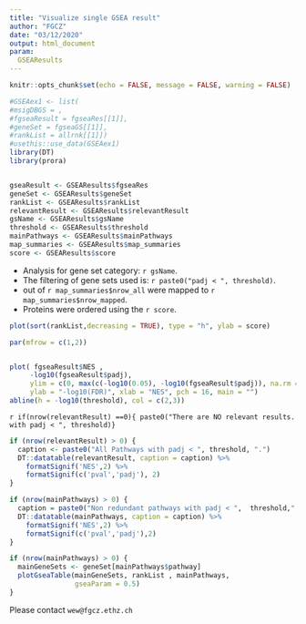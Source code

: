 ```yaml
---
title: "Visualize single GSEA result"
author: "FGCZ"
date: "03/12/2020"
output: html_document
param:
  GSEAResults
---
```


```r

knitr::opts_chunk$set(echo = FALSE, message = FALSE, warning = FALSE)
```


```r
#GSEAex1 <- list(
#msigDBGS = ,
#fgseaResult = fgseaRes[[1]],
#geneSet = fgseaGS[[1]],
#rankList = allrnk[[1]])
#usethis::use_data(GSEAex1)
library(DT)
library(prora)


gseaResult <- GSEAResults$fgseaRes
geneSet <- GSEAResults$geneSet
rankList <- GSEAResults$rankList
relevantResult <- GSEAResults$relevantResult
gsName <- GSEAResults$gsName
threshold <- GSEAResults$threshold
mainPathways <- GSEAResults$mainPathways
map_summaries <- GSEAResults$map_summaries
score <- GSEAResults$score
```

- Analysis for gene set category: `r gsName`.
- The filtering of gene sets used is: `r paste0("padj < ", threshold)`.
- out of `r map_summaries$nrow_all` were mapped to `r map_summaries$nrow_mapped`.
- Proteins were ordered using the `r score`.


```r
plot(sort(rankList,decreasing = TRUE), type = "h", ylab = score)

```


```r
par(mfrow = c(1,2))


plot( fgseaResult$NES ,
     -log10(fgseaResult$padj),
     ylim = c(0, max(c(-log10(0.05), -log10(fgseaResult$padj)), na.rm = TRUE)),
     ylab = "-log10(FDR)", xlab = "NES", pch = 16, main = "")
abline(h = -log10(threshold), col = c(2,3))
```


`r if(nrow(relevantResult) ==0){ paste0("There are NO relevant results. with padj < ", threshold)} `

```r
if (nrow(relevantResult) > 0) {
  caption <- paste0("All Pathways with padj < ", threshold, ".")
  DT::datatable(relevantResult, caption = caption) %>% 
    formatSignif('NES',2) %>%
    formatSignif(c('pval','padj'), 2)
}
```


```r
if (nrow(mainPathways) > 0) {
  caption = paste0("Non redundant pathways with padj < ",  threshold,".")
  DT::datatable(mainPathways, caption = caption) %>%
    formatSignif('NES',2) %>%
    formatSignif(c('pval','padj'),2)
}

```


```r
if (nrow(mainPathways) > 0) {
  mainGeneSets <- geneSet[mainPathways$pathway]
  plotGseaTable(mainGeneSets, rankList , mainPathways,
                gseaParam = 0.5)
}
```

Please contact `wew@fgcz.ethz.ch`
